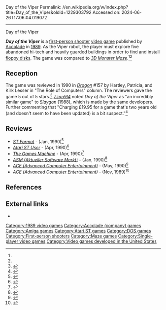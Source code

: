 Day of the Viper
Permalink: //en.wikipedia.org/w/index.php?title=Day_of_the_Viper&oldid=1229303792
Accessed on: 2024-06-26T17:06:04.019072



------
Day of the Viper
{{Short description|1989 video game}}
{{Infobox video game
| title = Day of the Viper
| image = DotV box scan.jpg
| developer = [[Accolade (company)|Accolade]]
| publisher = Accolade
| designer = John Conley<br />James Oxley
| engine = 
| released = [[1989 in video gaming|1989]]
| genre = [[First-person shooter]], [[maze game|maze]]
| modes = [[Single player]]
| platforms = [[Amiga]], [[Atari ST]], [[MS-DOS]]
}}

'''''Day of the Viper''''' is a [[first-person shooter]] [[video game]] published by [[Accolade (company)|Accolade]] in [[1989 in video gaming|1989]].  As the Viper robot, the player must explore five abandoned hi-tech and heavily guarded buildings in order to find and install [[floppy disk]]s. The game was compared to ''[[3D Monster Maze]]''.<ref name="STU"/><ref name="ACE2"/>

==Reception==
The game was reviewed in 1990 in ''[[Dragon (magazine)|Dragon]]'' #157 by Hartley, Patricia, and Kirk Lesser in "The Role of Computers" column. The reviewers gave the game 5 out of 5 stars.<ref name="Dragon157">{{cite journal
|title=The Role of Computers
|last1=Lesser|last2=Lesser|last3=Lesser|first1=Hartley|first2=Patricia|first3=Kirk
|journal=Dragon
|issue=157
|date=May 1990
|pages=96–103}}</ref> ''[[Zzap!64]]'' noted ''Day of the Viper'' as "an incredibly similar game" to ''[[Slaygon]]'' (1988), which is made by the same developers. Further commenting that "Charging £19.95 for a game that's two years old (and doesn't seem to have been updated) is a bit suspect."<ref name="zzap">{{cite magazine |title=Test - Day of the Viper |journal=[[Zzap!64]] |date=April 1990 |issue=60 |pages=22–23 |url=https://archive.org/details/zzap64-magazine-060/page/n21/mode/2up |publisher=[[Newsfield Publications]]}}</ref>

==Reviews==
*''[[ST Format]]'' - (Jan, 1990)<ref>{{Cite news |date=January 1990 |editor-last=Carey |editor-first=Steve |title=Accolade: Day of the Viper |url= |work=ST Format |page=40 |type=Magazine |issue=6}}</ref>
*''[[Atari ST User]]'' - (Apr, 1990)<ref name="STU">{{Cite web|url=http://www.atarimania.com/atari-magazine-issue-atari-st-user-vol-5-no-02_1139.html|title = Atari ST User (Vol. 5, No. 02) - April - 1990: Atari magazine scans, PDF}}</ref>
*''[[The Games Machine]]'' - (Apr, 1990)<ref>{{Cite web|url=https://archive.org/details/the-games-machine-29/page/n85/mode/2up|title=The Games Machine Issue 29}}</ref>
*''[[ASM (Aktueller Software Markt)]]'' - (Jan, 1990)<ref>{{Cite web|url=https://archive.org/details/asm_magazine-1990-02/page/n99/mode/2up|title=Aktueller Software Markt (ASM) Magazine (February 1990)|date=February 1990}}</ref>
*''[[ACE (Advanced Computer Entertainment)]]'' - (May, 1990)<ref name="ACE2">{{Cite web|url=https://archive.org/details/ace-magazine-32/page/n66/mode/2up|title = ACE Magazine Issue 32|date = May 1990}}</ref>
*''[[ACE (Advanced Computer Entertainment)]]'' - (Nov, 1989)<ref name="ACE1">{{Cite web|url=https://archive.org/details/ace-magazine-26/page/n49/mode/2up|title = ACE Magazine Issue 26|date = November 1989}}</ref>

==References==
{{reflist}}

==External links==
*{{Internet Archive game|id=msdos_Day_of_the_Viper_1989}}

[[Category:1989 video games]]
[[Category:Accolade (company) games]]
[[Category:Amiga games]]
[[Category:Atari ST games]]
[[Category:DOS games]]
[[Category:First-person shooters]]
[[Category:Maze games]]
[[Category:Single-player video games]]
[[Category:Video games developed in the United States]]


{{fps-videogame-stub}}